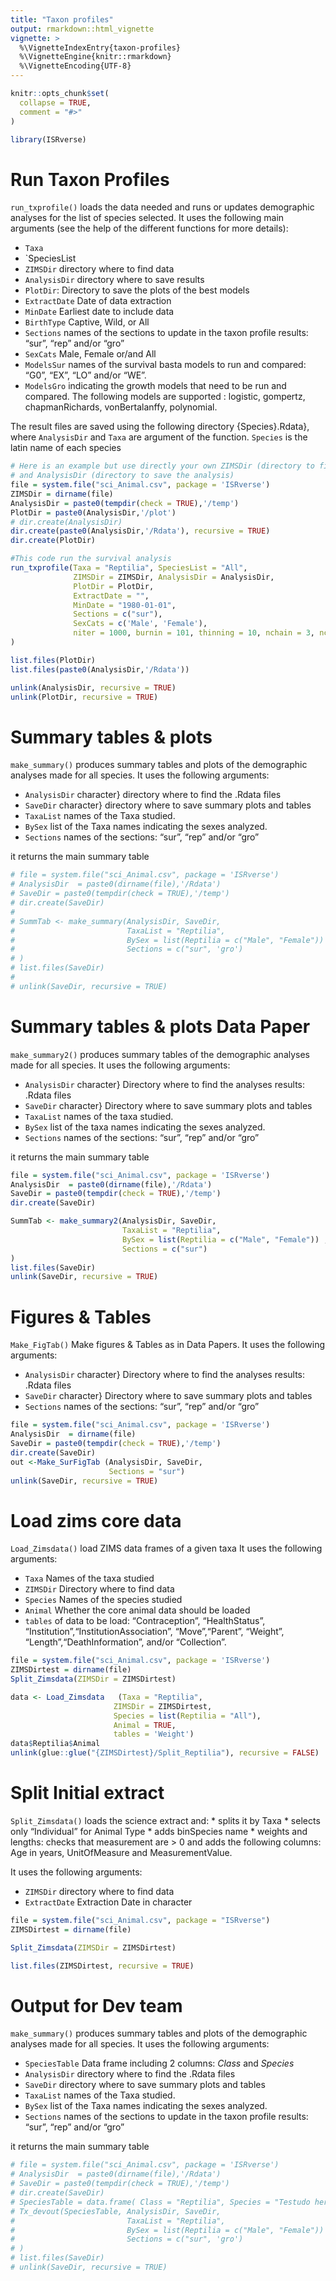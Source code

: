 ```yaml
---
title: "Taxon profiles"
output: rmarkdown::html_vignette
vignette: >
  %\VignetteIndexEntry{taxon-profiles}
  %\VignetteEngine{knitr::rmarkdown}
  %\VignetteEncoding{UTF-8}
---
```


```r
knitr::opts_chunk$set(
  collapse = TRUE,
  comment = "#>"
)
```

```r
library(ISRverse)
```

<!-- WARNING - This vignette is generated by {fusen} from dev/flat_main.Rmd: do not edit by hand -->

# Run Taxon Profiles

`run_txprofile()` loads the data needed and runs or updates demographic analyses for the list of species selected. It uses the following main arguments (see the help of the different functions for more details):

* `Taxa` 
* `SpeciesList
* `ZIMSDir` directory where to find data
* `AnalysisDir`  directory where to save results
* `PlotDir`: Directory to save the plots of the best models
* `ExtractDate`  Date of data extraction
* `MinDate`  Earliest date to include data
* `BirthType` Captive, Wild, or All
* `Sections` names of the sections to update in the taxon profile results: "sur", "rep" and/or "gro"
* `SexCats` Male, Female or/and All
* `ModelsSur` names of the survival basta models to run and compared: "G0", "EX", "LO" and/or "WE".
* `ModelsGro` indicating the growth models that need to be run and compared. The following models are supported : logistic, gompertz, chapmanRichards, vonBertalanffy, polynomial.

The result files are saved using the following directory \code{{AnalysisDir}\{Taxa}\{Species}.Rdata}, where `AnalysisDir` and `Taxa` are argument of the function. `Species` is the latin name of each species




```r
# Here is an example but use directly your own ZIMSDir (directory to find data) 
# and AnalysisDir (directory to save the analysis)
file = system.file("sci_Animal.csv", package = 'ISRverse')
ZIMSDir = dirname(file)
AnalysisDir = paste0(tempdir(check = TRUE),'/temp')
PlotDir = paste0(AnalysisDir,'/plot')
# dir.create(AnalysisDir)
dir.create(paste0(AnalysisDir,'/Rdata'), recursive = TRUE)
dir.create(PlotDir)

#This code run the survival analysis
run_txprofile(Taxa = "Reptilia", SpeciesList = "All",
              ZIMSDir = ZIMSDir, AnalysisDir = AnalysisDir,
              PlotDir = PlotDir,
              ExtractDate = "",
              MinDate = "1980-01-01",
              Sections = c("sur"),
              SexCats = c('Male', 'Female'),
              niter = 1000, burnin = 101, thinning = 10, nchain = 3, ncpus = 3
)

list.files(PlotDir)
list.files(paste0(AnalysisDir,'/Rdata'))

unlink(AnalysisDir, recursive = TRUE)
unlink(PlotDir, recursive = TRUE)
```

# Summary tables & plots

`make_summary()` produces summary tables and plots of the demographic analyses made for all species. It uses the following arguments:

* `AnalysisDir` character} directory where to find the .Rdata files
* `SaveDir` character} directory where to save summary plots and tables
* `TaxaList` names of the Taxa studied.
* `BySex` list of the Taxa names indicating the sexes analyzed. 
* `Sections` names of the sections: "sur", "rep" and/or "gro"

it returns the main summary table


```r
# file = system.file("sci_Animal.csv", package = 'ISRverse')
# AnalysisDir  = paste0(dirname(file),'/Rdata')
# SaveDir = paste0(tempdir(check = TRUE),'/temp')
# dir.create(SaveDir)
# 
# SummTab <- make_summary(AnalysisDir, SaveDir,
#                         TaxaList = "Reptilia",
#                         BySex = list(Reptilia = c("Male", "Female")) ,
#                         Sections = c("sur", 'gro')
# )
# list.files(SaveDir)
# 
# unlink(SaveDir, recursive = TRUE)
```

# Summary tables & plots Data Paper

`make_summary2()` produces summary tables of the demographic analyses made for all species. It uses the following arguments:

* `AnalysisDir` character} Directory where to find the analyses results: .Rdata files
* `SaveDir` character} Directory where to save summary plots and tables
* `TaxaList` names of the taxa studied.
* `BySex` list of the taxa names indicating the sexes analyzed. 
* `Sections` names of the sections: "sur", "rep" and/or "gro"

it returns the main summary table


```r
file = system.file("sci_Animal.csv", package = 'ISRverse')
AnalysisDir  = paste0(dirname(file),'/Rdata')
SaveDir = paste0(tempdir(check = TRUE),'/temp')
dir.create(SaveDir)

SummTab <- make_summary2(AnalysisDir, SaveDir,
                         TaxaList = "Reptilia",
                         BySex = list(Reptilia = c("Male", "Female")) ,
                         Sections = c("sur")
)
list.files(SaveDir)
unlink(SaveDir, recursive = TRUE)
```

# Figures & Tables

`Make_FigTab()` Make figures & Tables as in Data Papers. It uses the following arguments:

* `AnalysisDir` character} Directory where to find the analyses results: .Rdata files
* `SaveDir` character} Directory where to save summary plots and tables
* `Sections` names of the sections: "sur", "rep" and/or "gro"


```r
file = system.file("sci_Animal.csv", package = 'ISRverse')
AnalysisDir  = dirname(file)
SaveDir = paste0(tempdir(check = TRUE),'/temp')
dir.create(SaveDir)
out <-Make_SurFigTab (AnalysisDir, SaveDir,
                      Sections = "sur")
unlink(SaveDir, recursive = TRUE)
```

# Load zims core data

`Load_Zimsdata()` load ZIMS data frames of a given taxa It uses the following arguments:

* `Taxa` Names of the taxa studied
* `ZIMSDir` Directory where to find data
* `Species` Names of the species studied
* `Animal` Whether the core animal data should be loaded
* `tables` of data to be load: "Contraception", "HealthStatus", "Institution","InstitutionAssociation", "Move","Parent", "Weight", "Length","DeathInformation", and/or "Collection".


```r
file = system.file("sci_Animal.csv", package = 'ISRverse')
ZIMSDirtest = dirname(file)
Split_Zimsdata(ZIMSDir = ZIMSDirtest)

data <- Load_Zimsdata	(Taxa = "Reptilia", 
                       ZIMSDir = ZIMSDirtest, 
                       Species = list(Reptilia = "All"),
                       Animal = TRUE,
                       tables = 'Weight') 
data$Reptilia$Animal
unlink(glue::glue("{ZIMSDirtest}/Split_Reptilia"), recursive = FALSE)
```

# Split Initial extract

`Split_Zimsdata()` loads the science extract and:
* splits it by Taxa 
* selects only "Individual" for Animal Type
* adds binSpecies name
* weights and lengths: checks that measurement are > 0 and adds the following columns: Age in years, UnitOfMeasure and MeasurementValue. 

It uses the following arguments:

* `ZIMSDir` directory where to find data
* `ExtractDate` Extraction Date in character



```r
file = system.file("sci_Animal.csv", package = "ISRverse")
ZIMSDirtest = dirname(file)

Split_Zimsdata(ZIMSDir = ZIMSDirtest)

list.files(ZIMSDirtest, recursive = TRUE)
```

# Output for Dev team

`make_summary()` produces summary tables and plots of the demographic analyses made for all species. It uses the following arguments:

* `SpeciesTable` Data frame including 2 columns: *Class* and *Species*
* `AnalysisDir` directory where to find the .Rdata files
* `SaveDir` directory where to save summary plots and tables
* `TaxaList` names of the Taxa studied.
* `BySex` list of the Taxa names indicating the sexes analyzed. 
* `Sections` names of the sections to update in the taxon profile results: "sur", "rep" and/or "gro"

it returns the main summary table


```r
# file = system.file("sci_Animal.csv", package = 'ISRverse')
# AnalysisDir  = paste0(dirname(file),'/Rdata')
# SaveDir = paste0(tempdir(check = TRUE),'/temp')
# dir.create(SaveDir)
# SpeciesTable = data.frame( Class = "Reptilia", Species = "Testudo hermanni")
# Tx_devout(SpeciesTable, AnalysisDir, SaveDir,
#                         TaxaList = "Reptilia",
#                         BySex = list(Reptilia = c("Male", "Female")) ,
#                         Sections = c("sur", 'gro')
# )
# list.files(SaveDir)
# unlink(SaveDir, recursive = TRUE)
```


